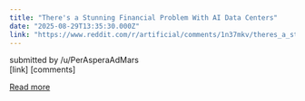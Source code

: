 ```yaml
---
title: "There's a Stunning Financial Problem With AI Data Centers"
date: "2025-08-29T13:35:30.000Z"
link: "https://www.reddit.com/r/artificial/comments/1n37mkv/theres_a_stunning_financial_problem_with_ai_data/"
---
```


submitted by    /u/PerAsperaAdMars  
 [link]   [comments]

[Read more](https://www.reddit.com/r/artificial/comments/1n37mkv/theres_a_stunning_financial_problem_with_ai_data/)
